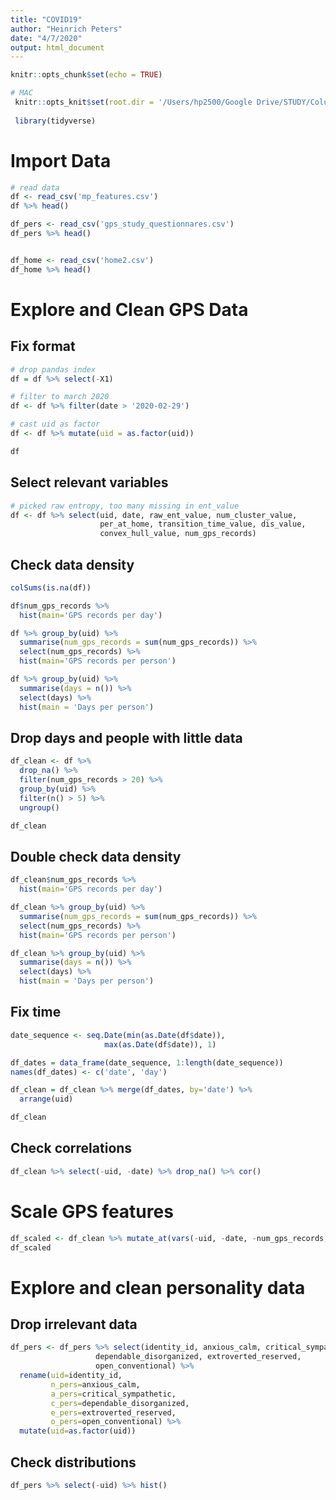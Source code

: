 ```yaml
---
title: "COVID19"
author: "Heinrich Peters"
date: "4/7/2020"
output: html_document
---
```


```r
knitr::opts_chunk$set(echo = TRUE)

# MAC
 knitr::opts_knit$set(root.dir = '/Users/hp2500/Google Drive/STUDY/Columbia/Research/Corona/Data')
 
 library(tidyverse)

```

# Import Data
```r
# read data
df <- read_csv('mp_features.csv')
df %>% head()

df_pers <- read_csv('gps_study_questionnares.csv')
df_pers %>% head()


df_home <- read_csv('home2.csv')
df_home %>% head()

```

# Explore and Clean GPS Data

## Fix format 
```r

# drop pandas index
df = df %>% select(-X1) 

# filter to march 2020
df <- df %>% filter(date > '2020-02-29')

# cast uid as factor
df <- df %>% mutate(uid = as.factor(uid))

df
```


## Select relevant variables 
```r

# picked raw entropy, too many missing in ent_value
df <- df %>% select(uid, date, raw_ent_value, num_cluster_value,
                    per_at_home, transition_time_value, dis_value,
                    convex_hull_value, num_gps_records)
```


## Check data density
```r

colSums(is.na(df))

df$num_gps_records %>% 
  hist(main='GPS records per day')

df %>% group_by(uid) %>% 
  summarise(num_gps_records = sum(num_gps_records)) %>% 
  select(num_gps_records) %>%
  hist(main='GPS records per person')

df %>% group_by(uid) %>% 
  summarise(days = n()) %>% 
  select(days) %>% 
  hist(main = 'Days per person')

```

## Drop days and people with little data
```r
df_clean <- df %>%
  drop_na() %>%
  filter(num_gps_records > 20) %>% 
  group_by(uid) %>%
  filter(n() > 5) %>%
  ungroup()

df_clean
```

## Double check data density
```r
df_clean$num_gps_records %>% 
  hist(main='GPS records per day')

df_clean %>% group_by(uid) %>% 
  summarise(num_gps_records = sum(num_gps_records)) %>% 
  select(num_gps_records) %>%
  hist(main='GPS records per person')

df_clean %>% group_by(uid) %>% 
  summarise(days = n()) %>% 
  select(days) %>% 
  hist(main = 'Days per person')
```


## Fix time 
```r

date_sequence <- seq.Date(min(as.Date(df$date)),
                     max(as.Date(df$date)), 1)

df_dates = data_frame(date_sequence, 1:length(date_sequence)) 
names(df_dates) <- c('date', 'day')

df_clean = df_clean %>% merge(df_dates, by='date') %>% 
  arrange(uid)

df_clean

```

## Check correlations
```r

df_clean %>% select(-uid, -date) %>% drop_na() %>% cor()

```

# Scale GPS features
```r

df_scaled <- df_clean %>% mutate_at(vars(-uid, -date, -num_gps_records, -day), scale)
df_scaled

```



# Explore and clean personality data

## Drop irrelevant data
```r

df_pers <- df_pers %>% select(identity_id, anxious_calm, critical_sympathetic, 
                   dependable_disorganized, extroverted_reserved, 
                   open_conventional) %>%
  rename(uid=identity_id, 
         n_pers=anxious_calm,
         a_pers=critical_sympathetic,
         c_pers=dependable_disorganized,
         e_pers=extroverted_reserved,
         o_pers=open_conventional) %>%
  mutate(uid=as.factor(uid))


```

## Check distributions 
```r
df_pers %>% select(-uid) %>% hist()

```

